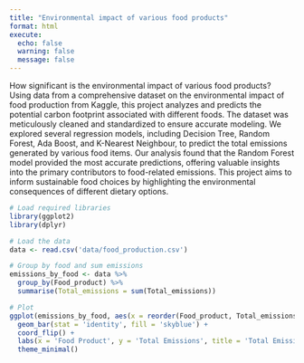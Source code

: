```yaml
---
title: "Environmental impact of various food products"
format: html
execute: 
  echo: false
  warning: false
  message: false
---
```

How significant is the environmental impact of various food products? Using data from a comprehensive dataset on the environmental impact of food production from Kaggle, this project analyzes and predicts the potential carbon footprint associated with different foods. The dataset was meticulously cleaned and standardized to ensure accurate modeling. We explored several regression models, including Decision Tree, Random Forest, Ada Boost, and K-Nearest Neighbour, to predict the total emissions generated by various food items. Our analysis found that the Random Forest model provided the most accurate predictions, offering valuable insights into the primary contributors to food-related emissions. This project aims to inform sustainable food choices by highlighting the environmental consequences of different dietary options.

```r
# Load required libraries
library(ggplot2)
library(dplyr)

# Load the data
data <- read.csv('data/food_production.csv')

# Group by food and sum emissions
emissions_by_food <- data %>%
  group_by(Food_product) %>%
  summarise(Total_emissions = sum(Total_emissions))

# Plot
ggplot(emissions_by_food, aes(x = reorder(Food_product, Total_emissions), y = Total_emissions)) +
  geom_bar(stat = 'identity', fill = 'skyblue') +
  coord_flip() +
  labs(x = 'Food Product', y = 'Total Emissions', title = 'Total Emissions by Foods') +
  theme_minimal()

```
